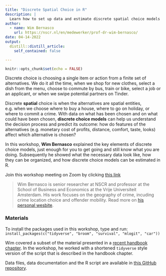 ```yaml
---
title: "Discrete Spatial Choice in R"
description: |
  Learn how to set up data and estimate discrete spatial choice models in R
author:
  - name: Wim Bernasco
    url: https://nscr.nl/en/medewerker/prof-dr-wim-bernasco/
date: 04-14-2022
output:
  distill::distill_article:
    self_contained: false

---
```


```r
knitr::opts_chunk$set(echo = FALSE)
```

Discrete choice is choosing a single item or action from a finite set of alternatives. We do it all the time, when we shop for new clothes, select a dish from the menu, choose to commute by bus, train or bike, select a job or an applicant, or when we swipe potential partners on Tinder. 

Discrete **spatial** choice is when the alternatives are spatial entities, e.g. when we choose where to buy a house, where to go on holiday, or where to commit a crime. With data on what has been chosen and on what could have been chosen, **discrete choice models** can help us understand the decision process and predict its outcome: how do features of the alternatives (e.g. monetary cost of profits, distance, comfort, taste, looks) affect which alternative is chosen? 

In this workshop, **Wim Bernasco** explained the key elements of discrete choice models, just enough for you to get going and still know what you are doing. Subsequently he showed what the necessary data look like, how they can be organized, and how discrete choice models can be estimated in R. 

Join this workshop meeting on Zoom by clicking [this link](https://us02web.zoom.us/j/81735228803?pwd=VWNsRzhVNWMvK29qMDUrbjI0akVuQT09)

> Wim Bernasco is senior researcher at NSCR and professor at the School of Business and Economics at the Vrije Universiteit Amsterdam. His work focuses on the geography of crime, incuding crime location choice and offender mobility. Read more on [his personal wesbite](http://www.wimbernasco.nl).


### Materials

To install the packages used in this workshop, type and run: `install_packages(c("tidyverse", "broom", "survival", "mlogit", "car"))`

Wim covered a subset of the material presented in a [recent handbook chapter](https://osf.io/639cz/). In the workshop, he worked with a shortened `tidyverse` style version of the script that is described in the handbook chapter.


Data files, data documentation and the R script are available in [this GitHub repository](https://github.com/bernasco/nsc-r_workshop_discrete_spatial_choice).